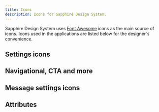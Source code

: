```yaml
---
title: Icons
description: Icons for Sapphire Design System.
--- 
```



Sapphire Design System uses [Font Awesome](https://fontawesome.com/) icons as the main source of icons.
Icons used in the applications are listed below for the designer`s convenience.

## Settings icons

<div class="icon-grid not-content">
    <IconGridCell name="ellipsis" />
    <IconGridCell name="ellipsis-vertical" />
    <IconGridCell name="trash-can" />
    <IconGridCell name="pen-to-square" />
    <IconGridCell name="eraser" />
    <IconGridCell name="down-to-bracket" />
    <IconGridCell name="magnifying-glass" />
    <IconGridCell name="magnifying-glass-plus" />
    <IconGridCell name="magnifying-glass-minus" />
    <IconGridCell name="calendar" />
    <IconGridCell name="circle-info" />
    <IconGridCell name="eye" />
    <IconGridCell name="square-exclamation" />
    <IconGridCell name="link" />
    <IconGridCell name="layer-group" />
</div>

## Navigational, CTA and more

<div class="icon-grid not-content">
    <IconGridCell name="arrow-left" />
    <IconGridCell name="arrow-right" />
    <IconGridCell name="close" />
    <IconGridCell name="plus" />
    <IconGridCell name="chevron-down" />
    <IconGridCell name="chevron-up" />
     <IconGridCell name="chevron-right" />
    <IconGridCell name="chevron-left" />
    <IconGridCell name="check" />
    <IconGridCell name="ban" />
    <IconGridCell name="file-import" />
    <IconGridCell name="share-nodes" />
     <IconGridCell name="paper-plane" />
    <IconGridCell name="user-plus" />
    <IconGridCell name="repeat" />
    <IconGridCell name="floppy-disk" />
    <IconGridCell name="database" />
    <IconGridCell name="arrow-right-to-arc" />
</div>

## Message settings icons

<div class="icon-grid not-content">
    <IconGridCell name="b" />
    <IconGridCell name="italic" />
    <IconGridCell name="underline" />
    <IconGridCell name="droplet" />
    <IconGridCell name="align-left" />
    <IconGridCell name="align-center" />
    <IconGridCell name="align-right" />
</div>

## Attributes

<div class="icon-grid not-content">
    <IconGridCell name="signature" />
    <IconGridCell name="circle-info" />
    <IconGridCell name="stamp" />
    <IconGridCell name="grip-dots-vertical" />    
</div>

